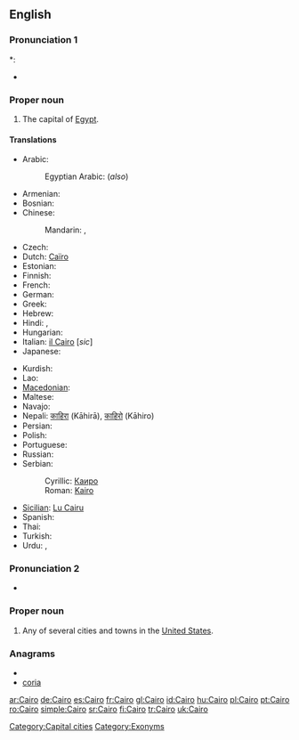 ==English==
{{wikipedia}}

===Pronunciation 1===
{{rfc-pron-n|Pronunciation 1|lang=en}}
*: {{rhymes|aɪrəʊ}}
* {{homophones|chiro}}

===Proper noun===
{{en-proper noun}}

# The capital of [[Egypt]].

====Translations====
{{trans-top|capital of Egypt}}
* Arabic: {{t+|ar|القاهرة|f|alt=القاهِرة|tr=al-qaahira(t)}}
*: Egyptian Arabic: {{tø|arz|مصر|f|tr=maSr|sc=Arab|xs=Egyptian Arabic}} (''also'')
* Armenian: {{t-|hy|Կահիրե|tr=Kahire}}
* Bosnian: {{t-|bs|Kairo|m}}
* Chinese:
*: Mandarin: {{t|cmn|開羅|sc=Hani}}, {{t|cmn|开罗|tr=Kāiluó|sc=Hani}}
* Czech: {{t-|cs|Káhira|f}}
* Dutch: [[Caïro]] {{n}}
* Estonian: {{t+|et|Kairo}}
* Finnish: {{t+|fi|Kairo}}
* French: {{t+|fr|Le Caire|m}}
* German: {{t+|de|Kairo}}
* Greek: {{t+|el|Κάιρο|n|tr=Káiro}}
* Hebrew: {{t-|he|קהיר|tr=Kahīr}}
* Hindi: {{t|hi|क़ाहिरा|tr=Qāhirā|xs=Hindi}},  {{t|hi|क़ैरो|tr=Qéro|xs=Hindi}}
* Hungarian: {{t+|hu|Kairó}}
* Italian: [[il Cairo]] {{f}} [''sic'']
* Japanese: {{t-|ja|カイロ|tr=Kairo}}
{{trans-mid}}
* Kurdish: {{t+|ku|Qahîre}}
* Lao: {{t-|lo|ເລີແກ|tr=Lœ̄kǣ|sc=Laoo|xs=Lao}}
* [[Macedonian]]: {{t-|mk|Каиро|n|tr=Káiro}}
* Maltese: {{t-|mt|il-Kajr|xs=Maltese}}
* Navajo: {{tø|nv|Kʼaiwo}}
* Nepali: [[काहिरा]] (Kāhirā), [[काहिरो]] (Kāhiro)
* Persian: {{t-|fa|قاهره|tr=Qāhere|xs=Persian}}
* Polish: {{t+|pl|Kair|m}}
* Portuguese: {{t+|pt|Cairo|m}}
* Russian: {{t-|ru|Каир|m|tr=Kaír}}
* Serbian:
*: Cyrillic: [[Каиро#Serbian|Каиро]] {{m}}
*: Roman: [[Kairo#Serbian|Kairo]] {{m}}
* [[Sicilian]]: [[Cairu|Lu Cairu]] {{m}}
* Spanish: {{t+|es|El Cairo|m}}
* Thai: {{t|th|ไคโ|tr=Khairō}}
* Turkish: {{t+|tr|Kahire}}
* Urdu: {{t|ur|قائرہ|tr=Qāyra|xs=Urdu}},  {{t|ur|قاہرہ|tr=Qāhira|xs=Urdu}}
{{trans-bottom}}

{{wikipedia|Cairo, Illinois}}

===Pronunciation 2===
* {{IPA|/kɛroʊ/|/keɪroʊ/}}

===Proper noun===
{{en-proper noun}}

# Any of several cities and towns in the [[United States]].


===Anagrams===
* {{alphagram|acior}}
* [[coria#English|coria]]


[[Category:Capital cities]]
[[Category:Exonyms]]

[[ar:Cairo]]
[[de:Cairo]]
[[es:Cairo]]
[[fr:Cairo]]
[[gl:Cairo]]
[[id:Cairo]]
[[hu:Cairo]]
[[pl:Cairo]]
[[pt:Cairo]]
[[ro:Cairo]]
[[simple:Cairo]]
[[sr:Cairo]]
[[fi:Cairo]]
[[tr:Cairo]]
[[uk:Cairo]]